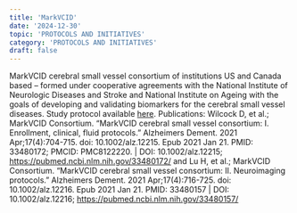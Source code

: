 ```yaml
---
title: 'MarkVCID'
date: '2024-12-30'
topic: 'PROTOCOLS AND INITIATIVES'
category: 'PROTOCOLS AND INITIATIVES'
draft: false
---
```


<span className="font-red">MarkVCID</span> cerebral small vessel consortium of institutions US and Canada based – formed under cooperative agreements with the National Institute of Neurologic Diseases and Stroke and National Institute on Ageing with the goals of developing and validating biomarkers for the cerebral small vessel diseases.
Study protocol available <a className="text-primary-400 underline" href="https://markvcid.partners.org/sites/default/files/external/protocols/MarkVCID_OCTA_VSD_Biomarker_Kit_Protocol_v6.11.20_Final.pdf">here</a>.
<span className="font-bold">Publications</span>: Wilcock D, et al.; MarkVCID Consortium. “MarkVCID cerebral small vessel consortium: I. Enrollment, clinical, fluid protocols.” Alzheimers Dement. 2021 Apr;17(4):704-715.
doi: 10.1002/alz.12215. Epub 2021 Jan 21. PMID: 33480172; PMCID: PMC8122220. | DOI: 10.1002/alz.12215;
<a className="text-primary-400 underline" href="https://pubmed.ncbi.nlm.nih.gov/33480172/">https://pubmed.ncbi.nlm.nih.gov/33480172/</a> and Lu H, et al.; MarkVCID Consortium. “MarkVCID cerebral small vessel consortium: II. Neuroimaging protocols.” Alzheimers Dement. 2021 Apr;17(4):716-725.
doi: 10.1002/alz.12216. Epub 2021 Jan 21. PMID: 33480157 | DOI: 10.1002/alz.12216; <a className="text-primary-400 underline" href="https://pubmed.ncbi.nlm.nih.gov/33480157/">https://pubmed.ncbi.nlm.nih.gov/33480157/</a>
